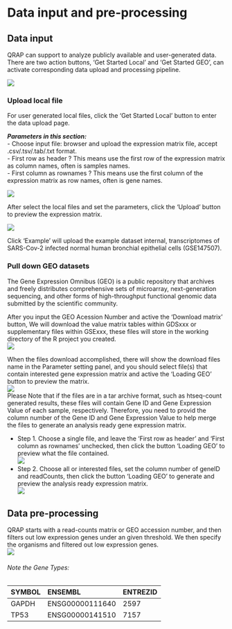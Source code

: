 # Data input and pre-processing

## Data input
QRAP can support to analyze publicly available and user-generated data. There are two action buttons, 'Get Started Local' and 'Get Started GEO', can activate corresponding data upload and processing pipeline. 

![](images/start_button.jpeg)

### Upload local file
For user generated local files, click the 'Get Started Local' button to enter the data upload page.

***Parameters in this section:*** \
- Choose input file: browser and upload the expression matrix file, accept .csv/.tsv/.tab/.txt format. \
- First row as header ? This means use the first row of the expression matrix as column names, often is samples names. \
- First column as rownames ? This means use the first column of the expression matrix as row names, often is gene names. \

![](images/upload_local_file.jpeg)

After select the local files and set the parameters, click the 'Upload' button to preview the expression matrix.

![](images/local_expression_preview.jpeg)

Click 'Example' will upload the example dataset internal, transcriptomes of SARS-Cov-2 infected normal human bronchial epithelial cells (GSE147507).

### Pull down GEO datasets
The Gene Expression Omnibus (GEO) is a public repository that archives and freely distributes comprehensive sets of microarray, next-generation sequencing, and other forms of high-throughput functional genomic data submitted by the scientific community. 

After you input the GEO Acession Number and active the 'Download matrix' button, We will download the value matrix tables within GDSxxx or supplementary files within GSExxx, these files will store in the working directory of the R project you created. \
![](images/search_geo_dataset.jpeg) \

When the files download accomplished, there will show the download files name in the Parameter setting panel, and you should select file(s) that contain interested gene expression matrix and active the 'Loading GEO' button to preview the matrix. \
![](images/geo_preview_single.jpeg) \
Please Note that if the files are in a tar archive format, such as htseq-count generated results, these files will contain Gene ID and Gene Expression Value of each sample, respectively. Therefore, you need to provid the column number of the Gene ID and Gene Expression Value to help merge the files to generate an analysis ready gene expression matrix.

- Step 1. Choose a single file, and leave the 'First row as header' and 'First column as rownames' unchecked, then click the button 'Loading GEO' to preview what the file contained. \
![](images/geo_preview_multiple_setp1.jpeg)
- Step 2. Choose all or interested files, set the column number of geneID and readCounts, then click the button 'Loading GEO' to generate and preview the analysis ready expression matrix. \
![](images/geo_preview_multiple_setp2.jpeg)

## Data pre-processing
QRAP starts with a read-counts matrix or GEO accession number, and then filters out low expression genes under an given threshold. We then specify the organisms and filtered out low expression genes. \
![](images/prefiltering.jpeg)

###### Note the Gene Types:{-}

| SYMBOL      | ENSEMBL | ENTREZID     |
| :---        |    :----   |          :--- |
| GAPDH      | ENSG00000111640       | 2597   |
| TP53   | ENSG00000141510        | 7157      |
